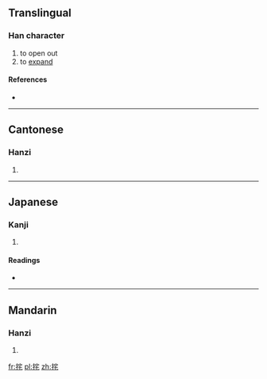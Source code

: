 ==Translingual==

===Han character===
{{Han char|rn=64|rad=手|as=06|sn=9|four=5301<sub>4</sub>|canj=手十竹心 (QJHP)}}

# to open out
# to [[expand]]

====References====
* {{Han ref|kx=0431.030|dkj=12060|hdz=31875.100|uh=6313|ud=25363|bh=CEE1|bd=52961}}

----

==Cantonese==

===Hanzi===
{{yue-hanzi|jyut=|y=ja1}}

# {{defn|lang=yue|sort=手06}}

----

==Japanese==

===Kanji===
{{ja-kanji|grade=|rs=手06}}

# {{defn|lang=ja|sort=手06}}

====Readings====
* {{ja-readings|on=[[た]] (ta)|kun=[[ひらく]] (hiraku)}}

----

==Mandarin==

===Hanzi===
{{cmn-hanzi|pin=[[zhā]] ([[zha1]])|wg=cha<sup>1</sup>}}

# {{defn|lang=cmn|sort=手06}}

[[fr:挓]]
[[pl:挓]]
[[zh:挓]]